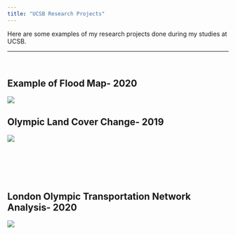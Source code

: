 ```yaml
---
title: "UCSB Research Projects"
---
```

Here are some examples of my research projects done during my studies at UCSB.



---
<br>

## Example of Flood Map- **2020**

![](img/mission-creek-fim.gif)


## Olympic Land Cover Change- **2019**

![](img/poster_edits.jpg)

<br>
<br>
<br> 
<br>

## London Olympic Transportation Network Analysis- **2020**

![](img/finals_poster_176-page-001.jpg)
